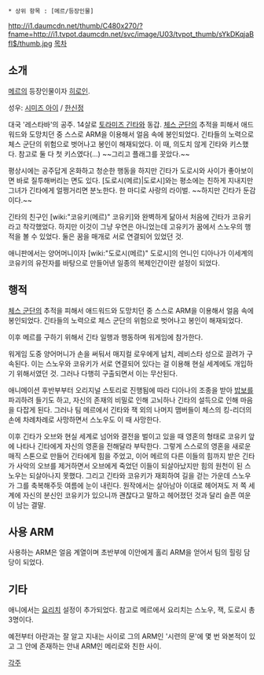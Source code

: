  * 상위 항목 : [메르/등장인물]
http://i1.daumcdn.net/thumb/C480x270/?fname=http://i1.tvpot.daumcdn.net/svc/image/U03/tvpot_thumb/sYkDKqjaBfI$/thumb.jpg
[[목차]]
== 소개 ==
[[메르]]의 등장인물이자 [[히로인]].

성우: [[시미즈 아이]] / [[한신정]] 

대국 '레스타바'의 공주. 14살로 [[토라미즈 긴타]]와 동갑. [[체스 군단]]의 추적을 피해서 애드워드와 도망치던 중 스스로 ARM을 이용해서 얼음 속에 봉인되었다. 긴타들의 노력으로 체스 군단의 위험으로 벗어나고 봉인이 해재되었다. 이 때, 의도치 않게 긴타와 키스했다. 참고로 둘 다 첫 키스였다(...) ~~그리고 플래그를 꼿았다.~~

평상시에는 공주답게 온화하고 청순한 행동을 하지만 긴타가 도로시와 사이가 좋아보이면 바로 질투해버리는 면도 있다. [도로시(메르)|도로시]와는 평소에는 친하게 지내지만 그녀가 긴타에게 얼쩡거리면 분노한다. 한 마디로 사랑의 라이벌. ~~하지만 긴타가 둔감이다.~~

긴타의 친구인 [wiki:"코유키(메르)" 코유키]와 완벽하게 닮아서 처음에 긴타가 코유키라고 착각했었다. 하지만 이것이 그냥 우연은 아니었는데 고유키가 꿈에서 스노우의 행적을 볼 수 있었다. 둘은 꿈을 매개로 서로 연결되어 있었던 것.

애니판에서는 양어머니이자 [wiki:"도로시(메르)" 도로시]의 언니인 디아나가 이세계의 코유키의 유전자를 바탕으로 만들어낸 일종의 복제인간이란 설정이 되었다.
 
== 행적 ==
[[체스 군단]]의 추적을 피해서 애드워드와 도망치던 중 스스로 ARM을 이용해서 얼음 속에 봉인되었다. 긴타들의 노력으로 체스 군단의 위험으로 벗어나고 봉인이 해재되었다.

이후 메르를 구하기 위해서 긴타 일행과 행동하며 워게임에 참가한다.

워게임 도중 양어머니가 손을 써둬서 매지컬 로우에게 납치, 레비스타 성으로 끌려가 구속된다. 이는 스노우와 코유키가 서로 연결되어 있다는 걸 이용해 현실 세계에도 개입하기 위해서였던 것. 그러나 다행히 구출되면서 이는 무산된다.

애니메이션 후반부부터 오리지널 스토리로 진행됨에 따라 디아나의 조종을 받아 [[밥보]]를 파괴하려 들기도 하고, 자신의 존재의 비밀로 인해 고뇌하나 긴타의 설득으로 인해 마음을 다잡게 된다. 그러나 팀 메르에서 긴타와 잭 외의 나머지 맴버들이 체스의 킹-리더의 손에 차례차례로 사망하면서 스노우도 이 때 사망한다. 

이후 긴타가 오브와 현실 세계로 넘어와 결전을 벌이고 있을 때 영혼의 형태로 코유키 앞에 나타나 긴타에게 자신의 영혼을 전해달라 부탁한다. 그렇게 스스로의 영혼을 새로운 매직 스톤으로 만들어 긴타에게 힘을 주었고, 이어 메르의 다른 이들의 힘까지 받은 긴타가 사악의 오브를 제거하면서 오브에게 죽었던 이들이 되살아났지만 힘의 원천이 된 스노우는 되살아나지 못했다. 그리고 긴타와 코유키가 재회하여 길을 걷는 가운데 스노우가 그를 축복해주듯 여름에 눈이 내린다. 원작에서는 살아남아 이대로 헤어져도 저 쪽 세계에 자신의 분신인 코유키가 있으니까 괜찮다고 말하고 헤어졌던 것과 달리 슬픈 여운이 남는 결말.

== 사용 ARM ==
사용하는 ARM은 얼음 계열이며 초반부에 이안에게 홀리 ARM을 얻어서 팀의 힐링 담당이 되었다. 

== 기타 ==
애니에서는 [[요리치]] 설정이 추가되었다. 참고로 메르에서 요리치는 스노우, 잭, 도로시 총 3명이다.

예전부터 아란과는 잘 알고 지내는 사이로 그의 ARM인 '시련의 문'에  몇 번 와본적이 있고 그 안에 존재하는 안내 ARM인 메리로와 친한 사이.

[[각주]]
